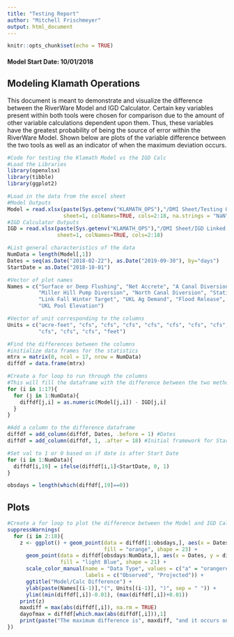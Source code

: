 ```yaml
---
title: "Testing Report"
author: "Mitchell Frischmeyer"
output: html_document
---
```


```r
knitr::opts_chunk$set(echo = TRUE)
```

#### Model Start Date: 10/01/2018

## Modeling Klamath Operations

This document is meant to demonstrate and visualize the difference between the RiverWare Model and IGD Calculator. Certain key variables present within both tools were chosen for comparison due to the amount of other variable calculations dependent upon them. Thus, these variables have the greatest probability of being the source of error within the RiverWare Model. Shown below are plots of the variable difference between the two tools as well as an indicator of when the maximum deviation occurs.

```r
#Code for testing the Klamath Model vs the IGD Calc
#Load the Libraries
library(openxlsx)
library(tibble)
library(ggplot2)

#Load in the data from the excel sheet
#Model Outputs
Model = read.xlsx(paste(Sys.getenv("KLAMATH_OPS"),"/DMI Sheet/Testing Output.xlsx", sep = ""), 
                  sheet=1, colNames=TRUE, cols=2:18, na.strings = "NaN")
#IGD Calculator Outputs
IGD = read.xlsx(paste(Sys.getenv("KLAMATH_OPS"),"/DMI Sheet/IGD Linked Worksheet.xlsx", sep = ""), 
                sheet=1, colNames=TRUE, cols=2:18)

#List general characteristics of the data
NumData = length(Model[,1])
Dates = seq(as.Date("2018-02-22"), as.Date("2019-09-30"), by="days")
StartDate = as.Date("2018-10-01")

#Vector of plot names
Names = c("Surface or Deep Flushing", "Net Accrete", "A Canal Diversion", "Ady Canal Diversion", "F and FF Pump Outflow",
          "Miller Hill Pump Diversion", "North Canal Diversion", "Station 48 Diversion", "EWA Remain", "EWA Used",
          "Link Fall Winter Target", "UKL Ag Demand", "Flood Release", "UKL for IGD", "UKL for River", "UKL Outflow",
          "UKL Pool Elevation")

#Vector of unit corresponding to the columns
Units = c("acre-feet", "cfs", "cfs", "cfs", "cfs", "cfs", "cfs", "cfs", "acre-feet", "acre-feet", "cfs", "cfs", "cfs",
          "cfs", "cfs", "cfs", "feet")

#Find the differences between the columns
#initialize data frames for the statistics
mtrx = matrix(0, ncol = 17, nrow = NumData)
diffdf = data.frame(mtrx)

#Create a for loop to run through the columns
#This will fill the dataframe with the difference between the two methods
for (i in 1:17){
  for (j in 1:NumData){
    diffdf[j,i] = as.numeric(Model[j,i]) - IGD[j,i]
  }
}

#Add a column to the difference dataframe
diffdf = add_column(diffdf, Dates, .before = 1) #Dates
diffdf = add_column(diffdf, 1, .after = 18) #Initial framework for Start Date Identification

#Set val to 1 or 0 based on if date is after Start Date
for (i in 1:NumData){
  diffdf[i,19] = ifelse(diffdf[i,1]<StartDate, 0, 1)
}

obsdays = length(which(diffdf[,19]==0))

```

## Plots
```r
#Create a for loop to plot the difference between the Model and IGD Calc.
suppressWarnings(
  for (i in 2:18){
    z <- ggplot() + geom_point(data = diffdf[1:obsdays,], aes(x = Dates, y = diffdf[1:obsdays,i], color = "a"), 
                               fill = "orange", shape = 23) +
      geom_point(data = diffdf[obsdays:NumData,], aes(x = Dates, y = diffdf[obsdays:NumData,i], color = "b"),
                 fill = "light Blue", shape = 21) +
      scale_color_manual(name = "Data Type", values = c("a" = "orangered2", "b" = "royalblue"),
                         labels = c("Observed", "Projected")) +
      ggtitle("Model/Calc Difference") +
      ylab(paste(Names[(i-1)],"(", Units[(i-1)], ")", sep = " ")) +
      ylim((min(diffdf[,i])-0.01), (max(diffdf[,i])+0.01))
    print(z)
    maxdiff = max(abs(diffdf[,i]), na.rm = TRUE)
    dayofmax = diffdf[which.max(abs(diffdf[,i])),1]
    print(paste("The maximum difference is", maxdiff, "and it occurs on", dayofmax, sep = " "))
})
```
